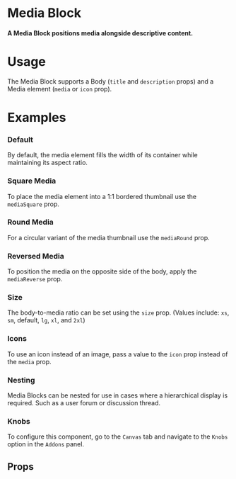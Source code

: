 
<Meta title="Atoms|Media/Media Block" component={MediaBlock} decorators={[Padding]} />

# Media Block

#### A Media Block positions media alongside descriptive content.

<Preview withToolbar>
  <Story name="Standard" decorators={[DisplayCard, CenterDisplayGrid]}>
    <MediaBlock
      title="Media Block"
      description="The body content goes here.  The media content is over there. →"
      media={ModernExterior1}
    />
  </Story>
</Preview>

# Usage

The Media Block supports a Body (`title` and `description` props) and a Media element (`media` or `icon` prop).

# Examples

### Default
By default, the media element fills the width of its container while maintaining its aspect ratio.

<Preview withToolbar>
  <Story name="Default">
    <CardGrid>
      <Card padding="4x">
        <MediaBlock
          media={ModernExterior1}
          title="Modern Exterior"
          description="In life you need colors. We'll put a happy little sky in here."
        />
      </Card>
      <Card padding="4x">
        <MediaBlock
          media={OutdoorPassthrough}
          title="Outdoor Passthrough"
          description="If we're going to have animals around we all have to be concerned about them and take care of them."
        />
      </Card>
      <Card padding="4x">
        <MediaBlock
          media={StaticMap}
          title="Modern Study"
          description="Here's another little happy bush Let's put some happy little bushes on the other side now."
        />
      </Card>
      <Card padding="4x">
        <MediaBlock
          media={IndianaJones}
          title="Dr. Henry Walton 'Indiana' Jones, Jr."
          description="Let's get wild today. See how easy it is to create a little tree right in your world."
        />
      </Card>
      <Card padding="4x">
        <MediaBlock
          media={Kid}
          title="Jimmy 'The Kid'"
          description="The only thing worse than yellow snow is green snow."
        />
      </Card>
      <Card padding="4x">
        <MediaBlock
          media={Spiderman}
          title="Peter Parker"
          description="We want to use a lot pressure while using no pressure at all."
        />
      </Card>
    </CardGrid>
  </Story>
</Preview>

### Square Media
To place the media element into a 1:1 bordered thumbnail use the `mediaSquare` prop.

<Preview withToolbar>
  <Story name="Square Media">
    <CardGrid>
      <Card padding="4x">
        <MediaBlock
          media={ModernExterior1}
          title="Modern Exterior"
          description="In life you need colors. We'll put a happy little sky in here."
          mediaSquare
        />
      </Card>
      <Card padding="4x">
        <MediaBlock
          media={OutdoorPassthrough}
          title="Outdoor Passthrough"
          description="If we're going to have animals around we all have to be concerned about them and take care of them."
          mediaSquare
        />
      </Card>
      <Card padding="4x">
        <MediaBlock
          media={StaticMap}
          title="Modern Study"
          description="Here's another little happy bush Let's put some happy little bushes on the other side now."
          mediaSquare
        />
      </Card>
      <Card padding="4x">
        <MediaBlock
          media={IndianaJones}
          title="Dr. Henry Walton 'Indiana' Jones, Jr."
          description="Let's get wild today. See how easy it is to create a little tree right in your world."
          mediaSquare
        />
      </Card>
      <Card padding="4x">
        <MediaBlock
          media={Kid}
          title="Jimmy 'The Kid'"
          description="The only thing worse than yellow snow is green snow."
          mediaSquare
        />
      </Card>
      <Card padding="4x">
        <MediaBlock
          media={Spiderman}
          title="Peter Parker"
          description="We want to use a lot pressure while using no pressure at all."
          mediaSquare
        />
      </Card>
    </CardGrid>
  </Story>
</Preview>

### Round Media
For a circular variant of the media thumbnail use the `mediaRound` prop.

<Preview withToolbar>
  <Story name="Round Media">
    <CardGrid>
      <Card padding="4x">
        <MediaBlock
          media={ModernExterior1}
          title="Modern Exterior"
          description="In life you need colors. We'll put a happy little sky in here."
          mediaRound
        />
      </Card>
      <Card padding="4x">
        <MediaBlock
          media={OutdoorPassthrough}
          title="Outdoor Passthrough"
          description="If we're going to have animals around we all have to be concerned about them and take care of them."
          mediaRound
        />
      </Card>
      <Card padding="4x">
        <MediaBlock
          media={StaticMap}
          title="Modern Study"
          description="Here's another little happy bush Let's put some happy little bushes on the other side now."
          mediaRound
        />
      </Card>
      <Card padding="4x">
        <MediaBlock
          media={IndianaJones}
          title="Dr. Henry Walton 'Indiana' Jones, Jr."
          description="Let's get wild today. See how easy it is to create a little tree right in your world."
          mediaRound
        />
      </Card>
      <Card padding="4x">
        <MediaBlock
          media={Kid}
          title="Jimmy 'The Kid'"
          description="The only thing worse than yellow snow is green snow."
          mediaRound
        />
      </Card>
      <Card padding="4x">
        <MediaBlock
          media={Spiderman}
          title="Peter Parker"
          description="We want to use a lot pressure while using no pressure at all."
          mediaRound
        />
      </Card>
    </CardGrid>
  </Story>
</Preview>

### Reversed Media
To position the media on the opposite side of the body, apply the `mediaReverse` prop.

<Preview withToolbar>
  <Story name="Reversed Media">
    <CardGrid>
      <Card padding="4x">
        <MediaBlock
          media={ModernExterior1}
          title="Modern Exterior"
          description="In life you need colors. We'll put a happy little sky in here."
          mediaReverse
        />
      </Card>
      <Card padding="4x">
        <MediaBlock
          media={OutdoorPassthrough}
          title="Outdoor Passthrough"
          description="If we're going to have animals around we all have to be concerned about them and take care of them."
          mediaReverse
        />
      </Card>
      <Card padding="4x">
        <MediaBlock
          media={StaticMap}
          title="Modern Study"
          description="Here's another little happy bush Let's put some happy little bushes on the other side now."
          mediaReverse
        />
      </Card>
      <Card padding="4x">
        <MediaBlock
          media={IndianaJones}
          title="Dr. Henry Walton 'Indiana' Jones, Jr."
          description="Let's get wild today. See how easy it is to create a little tree right in your world."
          mediaReverse
        />
      </Card>
      <Card padding="4x">
        <MediaBlock
          media={Kid}
          title="Jimmy 'The Kid'"
          description="The only thing worse than yellow snow is green snow."
          mediaReverse
        />
      </Card>
      <Card padding="4x">
        <MediaBlock
          media={Spiderman}
          title="Peter Parker"
          description="We want to use a lot pressure while using no pressure at all."
          mediaReverse
        />
      </Card>
    </CardGrid>
  </Story>
</Preview>

### Size
The body-to-media ratio can be set using the `size` prop.  (Values include: `xs`, `sm`, default, `lg`, `xl`, and `2xl`)

<Preview withToolbar>
  <Story name="Size">
    <CardGrid columns="">
      <Card padding="4x">
        <MediaBlock
          media={Spiderman}
          title="xSmall"
          description="We want to use a lot pressure while using no pressure at all."
          size="xs"
        />
      </Card>
      <Card padding="4x">
        <MediaBlock
          media={Spiderman}
          title="Small"
          description="We want to use a lot pressure while using no pressure at all."
          size="sm"
        />
      </Card>
      <Card padding="4x">
        <MediaBlock
          media={Spiderman}
          title="Default"
          description="We want to use a lot pressure while using no pressure at all."
        />
      </Card>
      <Card padding="4x">
        <MediaBlock
          media={Spiderman}
          title="Large"
          description="We want to use a lot pressure while using no pressure at all."
          size="lg"
        />
      </Card>
      <Card padding="4x">
        <MediaBlock
          media={Spiderman}
          title="xLarge"
          description="We want to use a lot pressure while using no pressure at all."
          size="xl"
        />
      </Card>
      <Card padding="4x">
        <MediaBlock
          media={Spiderman}
          title="2xLarge"
          description="We want to use a lot pressure while using no pressure at all."
          size="2xl"
        />
      </Card>
    </CardGrid>
  </Story>
</Preview>

### Icons
To use an icon instead of an image, pass a value to the `icon` prop instead of the `media` prop.

<Preview withToolbar>
  <Story name="Icons">
    <CardGrid>
      <Card padding="4x">
        <MediaBlock
          icon="user_circle"
          title="User"
          description="In life you need colors. We'll put a happy little sky in here."
        />
      </Card>
      <Card padding="4x">
        <MediaBlock
          icon="home"
          title="Home"
          description="If we're going to have animals around we all have to be concerned about them and take care of them."
        />
      </Card>
      <Card padding="4x">
        <MediaBlock
          icon="bookmark"
          title="Bookmark"
          description="Here's another little happy bush Let's put some happy little bushes on the other side now."
        />
      </Card>
      <Card padding="4x">
        <MediaBlock
          icon="print"
          title="Print"
          description="Let's get wild today. See how easy it is to create a little tree right in your world."
        />
      </Card>
      <Card padding="4x">
        <MediaBlock
          icon="file"
          title="File"
          description="The only thing worse than yellow snow is green snow."
        />
      </Card>
      <Card padding="4x">
        <MediaBlock
          icon="location"
          title="Location"
          description="The only thing worse than yellow snow is green snow."
        />
      </Card>
    </CardGrid>
  </Story>
</Preview>

### Nesting
Media Blocks can be nested for use in cases where a hierarchical display is required. Such as a user forum or discussion thread.

<Preview withToolbar>
  <Story name="Nesting">
    <CardGrid columns="2">
      <Card padding="4x">
        <MediaBlock
          media={Spiderman}
          title="Parent Block"
          description="We want to use a lot pressure while using no pressure at all."
        >
          <MediaBlock
            media={Batman}
            title="Child Block"
            description="We want to use a lot pressure while using no pressure at all."
          >
            <MediaBlock
              media={Spiderman}
              title="Child Block"
              description="We want to use a lot pressure while using no pressure at all."
            />
            <MediaBlock
              media={Batman}
              title="Child Block"
              description="We want to use a lot pressure while using no pressure at all."
            />
          </MediaBlock>
          <MediaBlock
            media={Batman}
            title="Child Block"
            description="We want to use a lot pressure while using no pressure at all."
          >
            <MediaBlock
              media={Hulk}
              title="Child Block"
              description="We want to use a lot pressure while using no pressure at all."
            />
            <MediaBlock
              media={Spiderman}
              title="Child Block"
              description="We want to use a lot pressure while using no pressure at all."
            />
          </MediaBlock>
        </MediaBlock>
      </Card>
      <Card padding="4x">
        <MediaBlock
          icon="user_circle"
          title="Parent Block"
          description="We want to use a lot pressure while using no pressure at all."
        >
          <MediaBlock
            icon="bookmark"
            title="Child Block"
            description="We want to use a lot pressure while using no pressure at all."
          >
            <MediaBlock
              icon="info_circle"
              title="Child Block"
              description="We want to use a lot pressure while using no pressure at all."
            />
            <MediaBlock
              icon="alert"
              title="Child Block"
              description="We want to use a lot pressure while using no pressure at all."
            />
          </MediaBlock>
          <MediaBlock
            icon="home"
            title="Child Block"
            description="We want to use a lot pressure while using no pressure at all."
          >
            <MediaBlock
              icon="star"
              title="Child Block"
              description="We want to use a lot pressure while using no pressure at all."
            />
            <MediaBlock
              icon="mail"
              title="Child Block"
              description="We want to use a lot pressure while using no pressure at all."
            />
          </MediaBlock>
        </MediaBlock>
      </Card>
    </CardGrid>
  </Story>
</Preview>

### Knobs
To configure this component, go to the `Canvas` tab and navigate to the `Knobs` option in the `Addons` panel.

<Preview withToolbar>
  <Story name="Knobs" decorators={[DisplayCard, CenterDisplayGrid]}>
    <MediaBlock
      title={text("Title", "Media Block", "Media Block")}
      description={text("Description", "The body content goes here.  The media content is over there. →", "Media Block")}
      media={select("Media", [null, ModernExterior1, Spiderman], ModernExterior1, "Media Block")}
      icon={select("Icon", [null, "user_circle", "bookmark"], null, "Media Block")}
      mediaSquare={boolean("Square", false, "Media Block")}
      mediaRound={boolean("Round", false, "Media Block")}
      mediaReverse={boolean("Reverse", false, "Media Block")}
      size={select("Size", ["xs", "sm", "default", "lg", "xl", "2xl"], "default", "Media Block")}
    />
  </Story>
</Preview>

## Props

<Props of={MediaBlock} />
